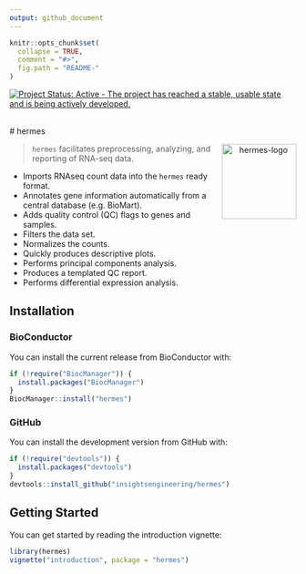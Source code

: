 ```yaml
---
output: github_document
---
```


<!-- README.md is generated from README.Rmd. Please edit that file -->

```r
knitr::opts_chunk$set(
  collapse = TRUE,
  comment = "#>",
  fig.path = "README-"
)
```

[![Project Status: Active - The project has reached a stable, usable state and is being actively developed.](https://www.repostatus.org/badges/latest/active.svg)](https://www.repostatus.org/#active)
\ 

# hermes <p align="center"> <img src='man/figures/logo.png' align="right" height="131.5" alt="hermes-logo"/> </p>

> `hermes` facilitates preprocessing, analyzing, and reporting of RNA-seq data.

* Imports RNAseq count data into the `hermes` ready format.
* Annotates gene information automatically from a central database (e.g. BioMart).
* Adds quality control (QC) flags to genes and samples.
* Filters the data set.
* Normalizes the counts.
* Quickly produces descriptive plots.
* Performs principal components analysis.
* Produces a templated QC report.
* Performs differential expression analysis.

## Installation

### BioConductor

You can install the current release from BioConductor with:

```r
if (!require("BiocManager")) {
  install.packages("BiocManager")
}
BiocManager::install("hermes")
```

### GitHub

You can install the development version from GitHub with:

```r
if (!require("devtools")) {
  install.packages("devtools")
}
devtools::install_github("insightsengineering/hermes")
```

## Getting Started

You can get started by reading the introduction vignette:

```r
library(hermes)
vignette("introduction", package = "hermes")
```
